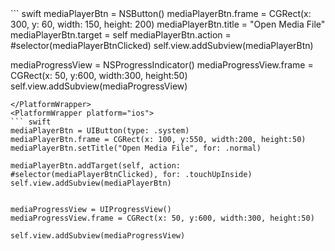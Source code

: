 
<PlatformWrapper platform="macos">
``` swift
mediaPlayerBtn = NSButton()
mediaPlayerBtn.frame = CGRect(x: 300, y: 60, width: 150, height: 200)
mediaPlayerBtn.title = "Open Media File"
mediaPlayerBtn.target = self
mediaPlayerBtn.action = #selector(mediaPlayerBtnClicked)
self.view.addSubview(mediaPlayerBtn)


mediaProgressView = NSProgressIndicator()
mediaProgressView.frame = CGRect(x: 50, y:600, width:300, height:50)
self.view.addSubview(mediaProgressView)
```
</PlatformWrapper>
<PlatformWrapper platform="ios">
``` swift
mediaPlayerBtn = UIButton(type: .system)
mediaPlayerBtn.frame = CGRect(x: 100, y:550, width:200, height:50)
mediaPlayerBtn.setTitle("Open Media File", for: .normal)

mediaPlayerBtn.addTarget(self, action: #selector(mediaPlayerBtnClicked), for: .touchUpInside)
self.view.addSubview(mediaPlayerBtn)


mediaProgressView = UIProgressView()
mediaProgressView.frame = CGRect(x: 50, y:600, width:300, height:50)

self.view.addSubview(mediaProgressView)
```
</PlatformWrapper>